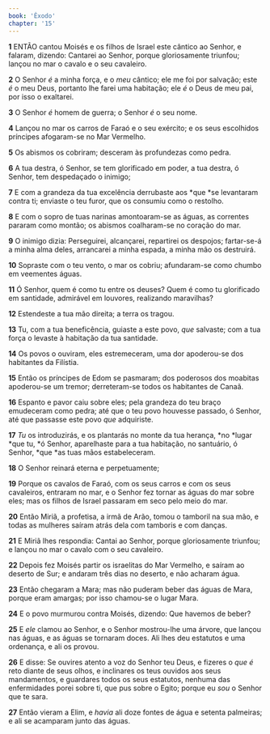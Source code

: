 ```yaml
---
book: 'Êxodo'
chapter: '15'
---
```


**1** ENTÃO cantou Moisés e os filhos de Israel este cântico ao Senhor, e falaram, dizendo: Cantarei ao Senhor, porque gloriosamente triunfou; lançou no mar o cavalo e o seu cavaleiro.

**2** O Senhor _é_ a minha força, e o _meu_ cântico; ele me foi por salvação; este _é_ o meu Deus, portanto lhe farei uma habitação; ele _é_ o Deus de meu pai, por isso o exaltarei.

**3** O Senhor _é_ homem de guerra; o Senhor _é_ o seu nome.

**4** Lançou no mar os carros de Faraó e o seu exército; e os seus escolhidos príncipes afogaram-se no Mar Vermelho.

**5** Os abismos os cobriram; desceram às profundezas como pedra.

**6** A tua destra, ó Senhor, se tem glorificado em poder, a tua destra, ó Senhor, tem despedaçado o inimigo;

**7** E com a grandeza da tua excelência derrubaste aos *que *se levantaram contra ti; enviaste o teu furor, que os consumiu como o restolho.

**8** E com o sopro de tuas narinas amontoaram-se as águas, as correntes pararam como montão; os abismos coalharam-se no coração do mar.

**9** O inimigo dizia: Perseguirei, alcançarei, repartirei os despojos; fartar-se-á a minha alma deles, arrancarei a minha espada, a minha mão os destruirá.

**10** Sopraste com o teu vento, o mar os cobriu; afundaram-se como chumbo em veementes águas.

**11** Ó Senhor, quem é como tu entre os deuses? Quem é como tu glorificado em santidade, admirável em louvores, realizando maravilhas?

**12** Estendeste a tua mão direita; a terra os tragou.

**13** Tu, com a tua beneficência, guiaste a este povo, _que_ salvaste; com a tua força o levaste à habitação da tua santidade.

**14** Os povos o ouviram, eles estremeceram, uma dor apoderou-se dos habitantes da Filístia.

**15** Então os príncipes de Edom se pasmaram; dos poderosos dos moabitas apoderou-se um tremor; derreteram-se todos os habitantes de Canaã.

**16** Espanto e pavor caiu sobre eles; pela grandeza do teu braço emudeceram como pedra; até que o teu povo houvesse passado, ó Senhor, até que passasse este povo _que_ adquiriste.

**17** _Tu_ os introduzirás, e os plantarás no monte da tua herança, *no *lugar *que tu, *ó Senhor, aparelhaste para a tua habitação, no santuário, ó Senhor, *que *as tuas mãos estabeleceram.

**18** O Senhor reinará eterna e perpetuamente;

**19** Porque os cavalos de Faraó, com os seus carros e com os seus cavaleiros, entraram no mar, e o Senhor fez tornar as águas do mar sobre eles; mas os filhos de Israel passaram em seco pelo meio do mar.

**20** Então Miriã, a profetisa, a irmã de Arão, tomou o tamboril na sua mão, e todas as mulheres saíram atrás dela com tamboris e com danças.

**21** E Miriã lhes respondia: Cantai ao Senhor, porque gloriosamente triunfou; e lançou no mar o cavalo com o seu cavaleiro.

**22** Depois fez Moisés partir os israelitas do Mar Vermelho, e saíram ao deserto de Sur; e andaram três dias no deserto, e não acharam água.

**23** Então chegaram a Mara; mas não puderam beber das águas de Mara, porque eram amargas; por isso chamou-se o lugar Mara.

**24** E o povo murmurou contra Moisés, dizendo: Que havemos de beber?

**25** E _ele_ clamou ao Senhor, e o Senhor mostrou-lhe uma árvore, que lançou nas águas, e as águas se tornaram doces. Ali lhes deu estatutos e uma ordenança, e ali os provou.

**26** E disse: Se ouvires atento a voz do Senhor teu Deus, e fizeres o _que é_ reto diante de seus olhos, e inclinares os teus ouvidos aos seus mandamentos, e guardares todos os seus estatutos, nenhuma das enfermidades porei sobre ti, que pus sobre o Egito; porque eu _sou_ o Senhor que te sara.

**27** Então vieram a Elim, e _havia_ ali doze fontes de água e setenta palmeiras; e ali se acamparam junto das águas.
